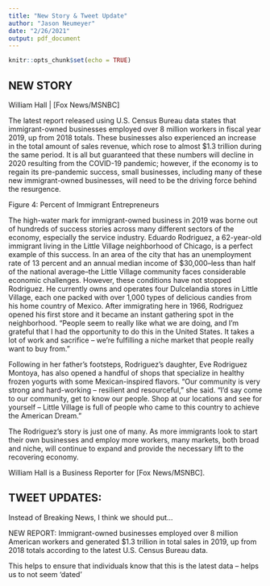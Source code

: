 ```yaml
---
title: "New Story & Tweet Update"
author: "Jason Neumeyer"
date: "2/26/2021"
output: pdf_document
---
```


```r
knitr::opts_chunk$set(echo = TRUE)
```
## NEW STORY

William Hall | [Fox News/MSNBC] 

The latest report released using U.S. Census Bureau data states that immigrant-owned businesses employed over 8 million workers in fiscal year 2019, up from 2018 totals. These businesses also experienced an increase in the total amount of sales revenue, which rose to almost $1.3 trillion during the same period. It is all but guaranteed that these numbers will decline in 2020 resulting from the COVID-19 pandemic; however, if the economy is to regain its pre-pandemic success, small businesses, including many of these new immigrant-owned businesses, will need to be the driving force behind the resurgence.

Figure 4: Percent of Immigrant Entrepreneurs 

The high-water mark for immigrant-owned business in 2019 was borne out of hundreds of success stories across many different sectors of the economy, especially the service industry. Eduardo Rodriguez, a 62-year-old immigrant living in the Little Village neighborhood of Chicago, is a perfect example of this success. In an area of the city that has an unemployment rate of 13 percent and an annual median income of $30,000–less than half of the national average–the Little Village community faces considerable economic challenges. However, these conditions have not stopped Rodriguez. He currently owns and operates four Dulcelandia stores in Little Village, each one packed with over 1,000 types of delicious candies from his home country of Mexico. After immigrating here in 1966, Rodriguez opened his first store and it became an instant gathering spot in the neighborhood. “People seem to really like what we are doing, and I’m grateful that I had the opportunity to do this in the United States. It takes a lot of work and sacrifice – we’re fulfilling a niche market that people really want to buy from.” 

Following in her father’s footsteps, Rodriguez’s daughter, Eve Rodriguez Montoya, has also opened a handful of shops that specialize in healthy frozen yogurts with some Mexican-inspired flavors. “Our community is very strong and hard-working – resilient and resourceful,” she said. “I’d say come to our community, get to know our people. Shop at our locations and see for yourself – Little Village is full of people who came to this country to achieve the American Dream.” 

The Rodriguez’s story is just one of many. As more immigrants look to start their own businesses and employ more workers, many markets, both broad and niche, will continue to expand and provide the necessary lift to the recovering economy. 

William Hall is a Business Reporter for [Fox News/MSNBC].

## TWEET UPDATES:

Instead of Breaking News, I think we should put…

NEW REPORT: Immigrant-owned businesses employed over 8 million American workers and generated $1.3 trillion in total sales in 2019, up from 2018 totals according to the latest U.S. Census Bureau data.

This helps to ensure that individuals know that this is the latest data – helps us to not seem ‘dated’ 
